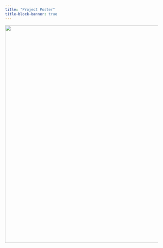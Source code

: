 ```yaml
---
title: "Project Poster"
title-block-banner: true
---
```


![](images/poster.png){fig-align="left"height="720"}

